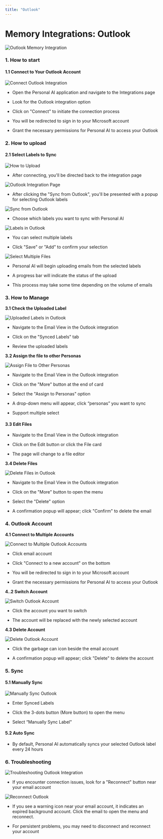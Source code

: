 ```yaml
---
title: "Outlook"
---
```


# Memory Integrations: Outlook


<img alt="Outlook Memory Integration" classname="block dark:hidden" src="/images/outlook-1.gif" />

### 1. How to start

#### 1.1 Connect to Your Outlook Account[](#id-1.1-connect-to-your-outlook-account)

<img alt="Connect Outlook Integration" classname="block dark:hidden" src="/images/outlook-2.png" />

* Open the Personal AI application and navigate to the Integrations page

* Look for the Outlook integration option

* Click on "Connect" to initiate the connection process

* You will be redirected to sign in to your Microsoft account

* Grant the necessary permissions for Personal AI to access your Outlook

### 2. How to upload

#### 2.1 Select Labels to Sync

<img alt="How to Upload" classname="block dark:hidden" src="/images/outlook-3.png" />

* After connecting, you'll be directed back to the integration page&#x20;

<img alt="Outlook Integration Page" classname="block dark:hidden" src="/images/outlook-4.png" />

* After clicking the "Sync from Outlook", you'll be presented with a popup for selecting Outlook labels

<img alt="Sync from Outlook" classname="block dark:hidden" src="/images/outlook-5.png" />

* Choose which labels you want to sync with Personal AI

<img alt="Labels in Outlook" classname="block dark:hidden" src="/images/outlook-6.png" />

* You can select multiple labels

* Click "Save" or "Add" to confirm your selection

<img alt="Select Multiple Files" classname="block dark:hidden" src="/images/outlook-7.png" />

* Personal AI will begin uploading emails from the selected labels

* A progress bar will indicate the status of the upload

* This process may take some time depending on the volume of emails

### 3. How to Manage

**3.1 Check the Uploaded Label**

<img alt="Uploaded Labels in Outlook" classname="block dark:hidden" src="/images/outlook-8.png" />

* Navigate to the Email View in the Outlook integration⁠⁠

* Click on the "Synced Labels" tab

* Review the uploaded labels

**3.2 Assign the file to other Personas**

<img alt="Assign File to Other Personas" classname="block dark:hidden" src="/images/outlook-9.png" />

* Navigate to the Email View in the Outlook integration⁠⁠

* Click on the "More" button at the end of card

* Select the "Assign to Personas" option⁠⁠

* A drop-down menu will appear, click “personas” you want to sync

* Support multiple select

#### 3.3 Edit Files

* Navigate to the Email View in the Outlook integration⁠⁠

* Click on the Edit button or click the File card

* The page will change to a file editor

**3.4 Delete Files**

<img alt="Delete Files in Outlook" classname="block dark:hidden" src="/images/outlook-10.png" />

* Navigate to the Email View in the Outlook integration⁠⁠

* Click on the "More" button to open the menu⁠⁠

* Select the "Delete" option⁠⁠

* A confirmation popup will appear; click "Confirm" to delete the email⁠**⁠**

### 4. Outlook Account

**4.1 Connect to Multiple Accounts**

<img alt="Connect to Multiple Outlook Accounts" classname="block dark:hidden" src="/images/outlook-11.png" />

* Click email account

* Click "Connect to a new account" on the bottom

* You will be redirected to sign in to your Microsoft account

* Grant the necessary permissions for Personal AI to access your Outlook

**4..2 Switch Account**

<img alt="Switch Outlook Account" classname="block dark:hidden" src="/images/outlook-12.png" />

* Click the account you want to switch

* The account will be replaced with the newly selected account

**4.3 Delete Account**

<img alt="Delete Outlook Account" classname="block dark:hidden" src="/images/outlook-13.png" />

* Click the garbage can icon beside the email account

* A confirmation popup will appear; click "Delete" to delete the account

### 5. Sync

#### 5.1 Manually Sync[](#id-5.1-manually-sync)

<img alt="Manually Sync Outlook" classname="block dark:hidden" src="/images/outlook-14.png" />

* Enter Synced Labels

* Click the 3-dots button (More button) to open the menu

* Select “Manually Sync Label"

#### 5.2 Auto Sync

* By default, Personal AI automatically syncs your selected Outlook label every 24 hours

### **6. Troubleshooting**

<img alt="Troubleshooting Outlook Integration" classname="block dark:hidden" src="/images/outlook-15.png" />

* If you encounter connection issues, look for a "Reconnect" button near your email account

<img alt="Reconnect Outlook" classname="block dark:hidden" src="/images/outlook-16.png" />

* If you see a warning icon near your email account, it indicates an expired background account. Click the email to open the menu and reconnect.

* For persistent problems, you may need to disconnect and reconnect your account

###
